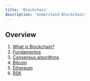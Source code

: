 ---
title: 'Blockchain'
description: 'Understand Blockchain'
---

## Overview

1. [What is Blockchain?](/courses/dev/03/blockchain)
2. [Fundamentos](/courses/dev/03/fundamentals)
3. [Consensus algorithms](/courses/dev/03/consensus-algorithms)
4. [Bitcoin](/courses/dev/03/bitcoin)
5. [Ethereum](/courses/dev/03/ethereum)
6. [RSK](/courses/dev/03/RSK)
